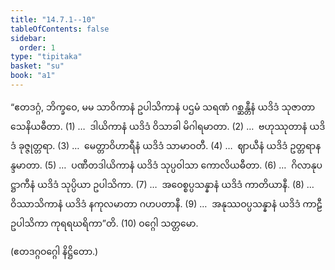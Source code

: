```yaml
---
title: "14.7.1--10"
tableOfContents: false
sidebar:
  order: 1
type: "tipitaka"
basket: "su"
book: "a1"
---
```



<DynamicBreadcrumb />

<Division number="258" book="a1">

<Paragraph number="347" book="a1">
“ဧတဒဂ္ဂံ, ဘိက္ခဝေ, မမ သာဝိကာနံ ဥပါသိကာနံ ပဌမံ သရဏံ ဂစ္ဆန္တီနံ ယဒိဒံ သုဇာတာ သေနိယဓီတာ. (1)
</Paragraph>

</Division>
<Division number="259" book="a1">

<Paragraph number="348" book="a1">
…  ဒါယိကာနံ ယဒိဒံ ဝိသာခါ မိဂါရမာတာ. (2)
</Paragraph>

</Division>
<Division number="260" book="a1">

<Paragraph number="349" book="a1">
…  ဗဟုဿုတာနံ ယဒိဒံ ခုဇ္ဇုတ္တရာ. (3)
</Paragraph>

</Division>
<Division number="261" book="a1">

<Paragraph number="350" book="a1">
…  မေတ္တာဝိဟာရီနံ ယဒိဒံ သာမာဝတီ. (4)
</Paragraph>

</Division>
<Division number="262" book="a1">

<Paragraph number="351" book="a1">
…  ဈာယီနံ ယဒိဒံ ဥတ္တရာနန္ဒမာတာ. (5)
</Paragraph>

</Division>
<Division number="263" book="a1">

<Paragraph number="352" book="a1">
…  ပဏီတဒါယိကာနံ ယဒိဒံ သုပ္ပဝါသာ ကောလိယဓီတာ. (6)
</Paragraph>

</Division>
<Division number="264" book="a1">

<Paragraph number="353" book="a1">
…  ဂိလာနုပဋ္ဌာကီနံ ယဒိဒံ သုပ္ပိယာ ဥပါသိကာ. (7)
</Paragraph>

</Division>
<Division number="265" book="a1">

<Paragraph number="354" book="a1">
…  အဝေစ္စပ္ပသန္နာနံ ယဒိဒံ ကာတိယာနီ. (8)
</Paragraph>

</Division>
<Division number="266" book="a1">

<Paragraph number="355" book="a1">
…  ဝိဿာသိကာနံ ယဒိဒံ နကုလမာတာ ဂဟပတာနီ. (9)
</Paragraph>

</Division>
<Division number="267" book="a1">

<Paragraph number="356" book="a1">
…  အနုဿဝပ္ပသန္နာနံ ယဒိဒံ ကာဠီ ဥပါသိကာ ကုရရဃရိကာ”တိ. (10)

</Paragraph>
</Division>

<Paragraph number="357" type="center" book="a1">
ဝဂ္ဂေါ သတ္တမော.

  
(ဧတဒဂ္ဂဝဂ္ဂေါ နိဋ္ဌိတော.)
</Paragraph>